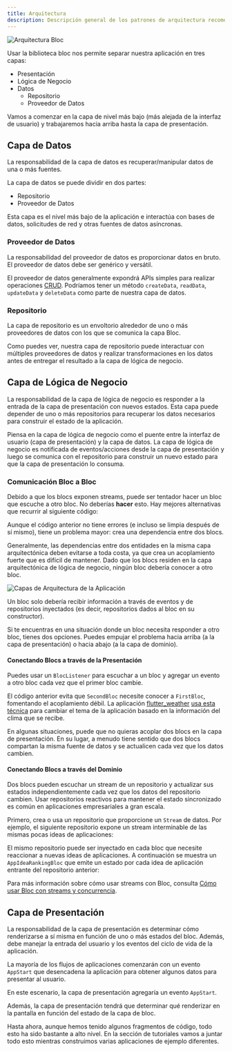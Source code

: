 ```yaml
---
title: Arquitectura
description: Descripción general de los patrones de arquitectura recomendados al usar bloc.
---
```



![Arquitectura Bloc](~/assets/concepts/bloc_architecture_full.png)

Usar la biblioteca bloc nos permite separar nuestra aplicación en tres capas:

- Presentación
- Lógica de Negocio
- Datos
  - Repositorio
  - Proveedor de Datos

Vamos a comenzar en la capa de nivel más bajo (más alejada de la interfaz de usuario) y trabajaremos hacia arriba hasta la capa de presentación.

## Capa de Datos

La responsabilidad de la capa de datos es recuperar/manipular datos de una o más fuentes.

La capa de datos se puede dividir en dos partes:

- Repositorio
- Proveedor de Datos

Esta capa es el nivel más bajo de la aplicación e interactúa con bases de datos, solicitudes de red y otras fuentes de datos asíncronas.

### Proveedor de Datos

La responsabilidad del proveedor de datos es proporcionar datos en bruto. El proveedor de datos debe ser genérico y versátil.

El proveedor de datos generalmente expondrá APIs simples para realizar operaciones [CRUD](https://es.wikipedia.org/wiki/Crear,_leer,_actualizar_y_borrar).
Podríamos tener un método `createData`, `readData`, `updateData` y `deleteData` como parte de nuestra capa de datos.

<DataProviderSnippet />

### Repositorio

La capa de repositorio es un envoltorio alrededor de uno o más proveedores de datos con los que se comunica la capa Bloc.

<RepositorySnippet />

Como puedes ver, nuestra capa de repositorio puede interactuar con múltiples proveedores de datos y realizar transformaciones en los datos antes de entregar el resultado a la capa de lógica de negocio.

## Capa de Lógica de Negocio

La responsabilidad de la capa de lógica de negocio es responder a la entrada de la capa de presentación con nuevos estados. Esta capa puede depender de uno o más repositorios para recuperar los datos necesarios para construir el estado de la aplicación.

Piensa en la capa de lógica de negocio como el puente entre la interfaz de usuario (capa de presentación) y la capa de datos. La capa de lógica de negocio es notificada de eventos/acciones desde la capa de presentación y luego se comunica con el repositorio para construir un nuevo estado para que la capa de presentación lo consuma.

<BusinessLogicComponentSnippet />

### Comunicación Bloc a Bloc

Debido a que los blocs exponen streams, puede ser tentador hacer un bloc que escuche a otro bloc. No deberías **hacer** esto. Hay mejores alternativas que recurrir al siguiente código:

<BlocTightCouplingSnippet />

Aunque el código anterior no tiene errores (e incluso se limpia después de sí mismo), tiene un problema mayor: crea una dependencia entre dos blocs.

Generalmente, las dependencias entre dos entidades en la misma capa arquitectónica deben evitarse a toda costa, ya que crea un acoplamiento fuerte que es difícil de mantener. Dado que los blocs residen en la capa arquitectónica de lógica de negocio, ningún bloc debería conocer a otro bloc.

![Capas de Arquitectura de la Aplicación](~/assets/architecture/architecture.png)

Un bloc solo debería recibir información a través de eventos y de repositorios inyectados (es decir, repositorios dados al bloc en su constructor).

Si te encuentras en una situación donde un bloc necesita responder a otro bloc, tienes dos opciones. Puedes empujar el problema hacia arriba (a la capa de presentación) o hacia abajo (a la capa de dominio).

#### Conectando Blocs a través de la Presentación

Puedes usar un `BlocListener` para escuchar a un bloc y agregar un evento a otro bloc cada vez que el primer bloc cambie.

<BlocLooseCouplingPresentationSnippet />

El código anterior evita que `SecondBloc` necesite conocer a `FirstBloc`, fomentando el acoplamiento débil. La aplicación [flutter_weather](/tutorials/flutter-weather) [usa esta técnica](https://github.com/felangel/bloc/blob/b4c8db938ad71a6b60d4a641ec357905095c3965/examples/flutter_weather/lib/weather/view/weather_page.dart#L38-L42) para cambiar el tema de la aplicación basado en la información del clima que se recibe.

En algunas situaciones, puede que no quieras acoplar dos blocs en la capa de presentación. En su lugar, a menudo tiene sentido que dos blocs compartan la misma fuente de datos y se actualicen cada vez que los datos cambien.

#### Conectando Blocs a través del Dominio

Dos blocs pueden escuchar un stream de un repositorio y actualizar sus estados independientemente cada vez que los datos del repositorio cambien. Usar repositorios reactivos para mantener el estado sincronizado es común en aplicaciones empresariales a gran escala.

Primero, crea o usa un repositorio que proporcione un `Stream` de datos. Por ejemplo, el siguiente repositorio expone un stream interminable de las mismas pocas ideas de aplicaciones:

<AppIdeasRepositorySnippet />

El mismo repositorio puede ser inyectado en cada bloc que necesite reaccionar a nuevas ideas de aplicaciones. A continuación se muestra un `AppIdeaRankingBloc` que emite un estado por cada idea de aplicación entrante del repositorio anterior:

<AppIdeaRankingBlocSnippet />

Para más información sobre cómo usar streams con Bloc, consulta [Cómo usar Bloc con streams y concurrencia](https://verygood.ventures/blog/how-to-use-bloc-with-streams-and-concurrency).

## Capa de Presentación

La responsabilidad de la capa de presentación es determinar cómo renderizarse a sí misma en función de uno o más estados del bloc. Además, debe manejar la entrada del usuario y los eventos del ciclo de vida de la aplicación.

La mayoría de los flujos de aplicaciones comenzarán con un evento `AppStart` que desencadena la aplicación para obtener algunos datos para presentar al usuario.

En este escenario, la capa de presentación agregaría un evento `AppStart`.

Además, la capa de presentación tendrá que determinar qué renderizar en la pantalla en función del estado de la capa de bloc.

<PresentationComponentSnippet />

Hasta ahora, aunque hemos tenido algunos fragmentos de código, todo esto ha sido bastante a alto nivel. En la sección de tutoriales vamos a juntar todo esto mientras construimos varias aplicaciones de ejemplo diferentes.
